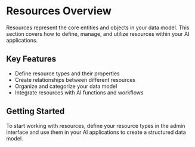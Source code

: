 # Resources Overview

Resources represent the core entities and objects in your data model. This section covers how to define, manage, and utilize resources within your AI applications.

## Key Features

- Define resource types and their properties
- Create relationships between different resources
- Organize and categorize your data model
- Integrate resources with AI functions and workflows

## Getting Started

To start working with resources, define your resource types in the admin interface and use them in your AI applications to create a structured data model.
